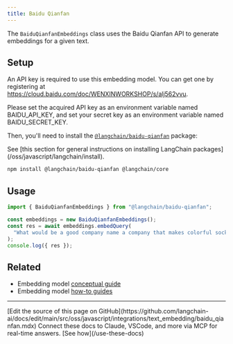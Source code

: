 ```yaml
---
title: Baidu Qianfan
---
```


The `BaiduQianfanEmbeddings` class uses the Baidu Qianfan API to generate embeddings for a given text.

## Setup

An API key is required to use this embedding model. You can get one by registering at https://cloud.baidu.com/doc/WENXINWORKSHOP/s/alj562vvu.

Please set the acquired API key as an environment variable named BAIDU_API_KEY, and set your secret key as an environment variable named BAIDU_SECRET_KEY.

Then, you'll need to install the [`@langchain/baidu-qianfan`](https://www.npmjs.com/package/@langchain/baidu-qianfan) package:

<Tip>
See [this section for general instructions on installing LangChain packages](/oss/javascript/langchain/install).
</Tip>

```bash npm
npm install @langchain/baidu-qianfan @langchain/core
```

## Usage

```typescript
import { BaiduQianfanEmbeddings } from "@langchain/baidu-qianfan";

const embeddings = new BaiduQianfanEmbeddings();
const res = await embeddings.embedQuery(
  "What would be a good company name a company that makes colorful socks?"
);
console.log({ res });
```

## Related

- Embedding model [conceptual guide](/oss/javascript/integrations/text_embedding)
- Embedding model [how-to guides](/oss/javascript/integrations/text_embedding)

---

<Callout icon="pen-to-square" iconType="regular">
    [Edit the source of this page on GitHub](https://github.com/langchain-ai/docs/edit/main/src/oss/javascript/integrations/text_embedding/baidu_qianfan.mdx)
</Callout>
<Tip icon="terminal" iconType="regular">
    Connect these docs to Claude, VSCode, and more via MCP for    real-time answers. [See how](/use-these-docs)
</Tip>
